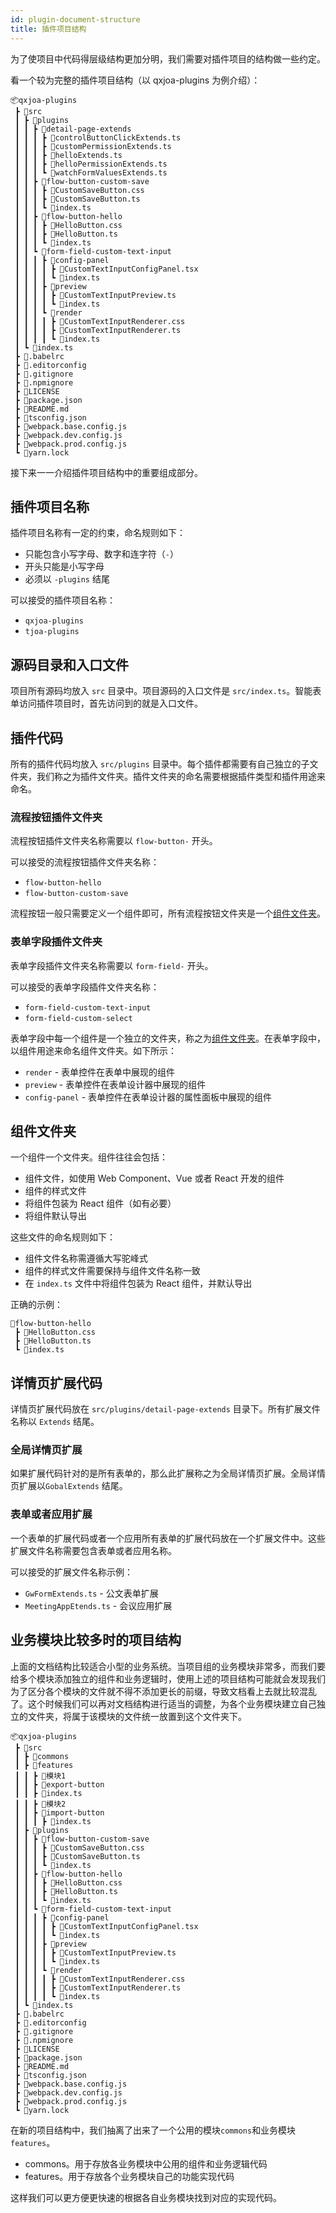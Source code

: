 ```yaml
---
id: plugin-document-structure
title: 插件项目结构
---
```


为了使项目中代码得层级结构更加分明，我们需要对插件项目的结构做一些约定。

看一个较为完整的插件项目结构（以 qxjoa-plugins 为例介绍）：

```
📦qxjoa-plugins
 ┣ 📂src
 ┃ ┣ 📂plugins
 ┃ ┃ ┣ 📂detail-page-extends
 ┃ ┃ ┃ ┣ 📜controlButtonClickExtends.ts
 ┃ ┃ ┃ ┣ 📜customPermissionExtends.ts
 ┃ ┃ ┃ ┣ 📜helloExtends.ts
 ┃ ┃ ┃ ┣ 📜helloPermissionExtends.ts
 ┃ ┃ ┃ ┗ 📜watchFormValuesExtends.ts
 ┃ ┃ ┣ 📂flow-button-custom-save
 ┃ ┃ ┃ ┣ 📜CustomSaveButton.css
 ┃ ┃ ┃ ┣ 📜CustomSaveButton.ts
 ┃ ┃ ┃ ┗ 📜index.ts
 ┃ ┃ ┣ 📂flow-button-hello
 ┃ ┃ ┃ ┣ 📜HelloButton.css
 ┃ ┃ ┃ ┣ 📜HelloButton.ts
 ┃ ┃ ┃ ┗ 📜index.ts
 ┃ ┃ ┗ 📂form-field-custom-text-input
 ┃ ┃ ┃ ┣ 📂config-panel
 ┃ ┃ ┃ ┃ ┣ 📜CustomTextInputConfigPanel.tsx
 ┃ ┃ ┃ ┃ ┗ 📜index.ts
 ┃ ┃ ┃ ┣ 📂preview
 ┃ ┃ ┃ ┃ ┣ 📜CustomTextInputPreview.ts
 ┃ ┃ ┃ ┃ ┗ 📜index.ts
 ┃ ┃ ┃ ┗ 📂render
 ┃ ┃ ┃ ┃ ┣ 📜CustomTextInputRenderer.css
 ┃ ┃ ┃ ┃ ┣ 📜CustomTextInputRenderer.ts
 ┃ ┃ ┃ ┃ ┗ 📜index.ts
 ┃ ┗ 📜index.ts
 ┣ 📜.babelrc
 ┣ 📜.editorconfig
 ┣ 📜.gitignore
 ┣ 📜.npmignore
 ┣ 📜LICENSE
 ┣ 📜package.json
 ┣ 📜README.md
 ┣ 📜tsconfig.json
 ┣ 📜webpack.base.config.js
 ┣ 📜webpack.dev.config.js
 ┣ 📜webpack.prod.config.js
 ┗ 📜yarn.lock
```

接下来一一介绍插件项目结构中的重要组成部分。

## 插件项目名称

插件项目名称有一定的约束，命名规则如下：

- 只能包含小写字母、数字和连字符（`-`）
- 开头只能是小写字母
- 必须以 `-plugins` 结尾

可以接受的插件项目名称：

- `qxjoa-plugins`
- `tjoa-plugins`

## 源码目录和入口文件

项目所有源码均放入 `src` 目录中。项目源码的入口文件是 `src/index.ts`。智能表单访问插件项目时，首先访问到的就是入口文件。

## 插件代码

所有的插件代码均放入 `src/plugins` 目录中。每个插件都需要有自己独立的子文件夹，我们称之为插件文件夹。插件文件夹的命名需要根据插件类型和插件用途来命名。

### 流程按钮插件文件夹

流程按钮插件文件夹名称需要以 `flow-button-` 开头。

可以接受的流程按钮插件文件夹名称：

- `flow-button-hello`
- `flow-button-custom-save`

流程按钮一般只需要定义一个组件即可，所有流程按钮文件夹是一个[组件文件夹](#组件文件夹)。

### 表单字段插件文件夹

表单字段插件文件夹名称需要以 `form-field-` 开头。

可以接受的表单字段插件文件夹名称：

- `form-field-custom-text-input`
- `form-field-custom-select`

表单字段中每一个组件是一个独立的文件夹，称之为[组件文件夹](#组件文件夹)。在表单字段中，以组件用途来命名组件文件夹。如下所示：

- `render` - 表单控件在表单中展现的组件
- `preview` - 表单控件在表单设计器中展现的组件
- `config-panel` - 表单控件在表单设计器的属性面板中展现的组件

## 组件文件夹

一个组件一个文件夹。组件往往会包括：

- 组件文件，如使用 Web Component、Vue 或者 React 开发的组件
- 组件的样式文件
- 将组件包装为 React 组件（如有必要）
- 将组件默认导出

这些文件的命名规则如下：

- 组件文件名称需遵循大写驼峰式
- 组件的样式文件需要保持与组件文件名称一致
- 在 `index.ts` 文件中将组件包装为 React 组件，并默认导出

正确的示例：

```
📂flow-button-hello
 ┣ 📜HelloButton.css
 ┣ 📜HelloButton.ts
 ┗ 📜index.ts
```

## 详情页扩展代码

详情页扩展代码放在 `src/plugins/detail-page-extends` 目录下。所有扩展文件名称以 `Extends` 结尾。

### 全局详情页扩展

如果扩展代码针对的是所有表单的，那么此扩展称之为全局详情页扩展。全局详情页扩展以`GobalExtends` 结尾。

### 表单或者应用扩展

一个表单的扩展代码或者一个应用所有表单的扩展代码放在一个扩展文件中。这些扩展文件名称需要包含表单或者应用名称。

可以接受的扩展文件名称示例：

- `GwFormExtends.ts` - 公文表单扩展
- `MeetingAppEtends.ts` - 会议应用扩展

## 业务模块比较多时的项目结构

上面的文档结构比较适合小型的业务系统。当项目组的业务模块非常多，而我们要给多个模块添加独立的组件和业务逻辑时，使用上述的项目结构可能就会发现我们为了区分各个模块的文件就不得不添加更长的前缀，导致文档看上去就比较混乱了。这个时候我们可以再对文档结构进行适当的调整，为各个业务模块建立自己独立的文件夹，将属于该模块的文件统一放置到这个文件夹下。

```
📦qxjoa-plugins
 ┣ 📂src
 ┃ ┣ 📂commons
 ┃ ┣ 📂features
 ┃ ┃ ┣ 📂模块1
 ┃ ┃ ┣ 📂export-button
 ┃ ┃ ┣ 📜index.ts
 ┃ ┃ ┣ 📂模块2
 ┃ ┃ ┣ 📂import-button
 ┃ ┃ ┃ ┣ 📜index.ts
 ┃ ┣ 📂plugins
 ┃ ┃ ┣ 📂flow-button-custom-save
 ┃ ┃ ┃ ┣ 📜CustomSaveButton.css
 ┃ ┃ ┃ ┣ 📜CustomSaveButton.ts
 ┃ ┃ ┃ ┗ 📜index.ts
 ┃ ┃ ┣ 📂flow-button-hello
 ┃ ┃ ┃ ┣ 📜HelloButton.css
 ┃ ┃ ┃ ┣ 📜HelloButton.ts
 ┃ ┃ ┃ ┗ 📜index.ts
 ┃ ┃ ┗ 📂form-field-custom-text-input
 ┃ ┃ ┃ ┣ 📂config-panel
 ┃ ┃ ┃ ┃ ┣ 📜CustomTextInputConfigPanel.tsx
 ┃ ┃ ┃ ┃ ┗ 📜index.ts
 ┃ ┃ ┃ ┣ 📂preview
 ┃ ┃ ┃ ┃ ┣ 📜CustomTextInputPreview.ts
 ┃ ┃ ┃ ┃ ┗ 📜index.ts
 ┃ ┃ ┃ ┗ 📂render
 ┃ ┃ ┃ ┃ ┣ 📜CustomTextInputRenderer.css
 ┃ ┃ ┃ ┃ ┣ 📜CustomTextInputRenderer.ts
 ┃ ┃ ┃ ┃ ┗ 📜index.ts
 ┃ ┗ 📜index.ts
 ┣ 📜.babelrc
 ┣ 📜.editorconfig
 ┣ 📜.gitignore
 ┣ 📜.npmignore
 ┣ 📜LICENSE
 ┣ 📜package.json
 ┣ 📜README.md
 ┣ 📜tsconfig.json
 ┣ 📜webpack.base.config.js
 ┣ 📜webpack.dev.config.js
 ┣ 📜webpack.prod.config.js
 ┗ 📜yarn.lock
```

在新的项目结构中，我们抽离了出来了一个公用的模块`commons`和业务模块`features`。

- commons。用于存放各业务模块中公用的组件和业务逻辑代码
- features。用于存放各个业务模块自己的功能实现代码

这样我们可以更方便更快速的根据各自业务模块找到对应的实现代码。
